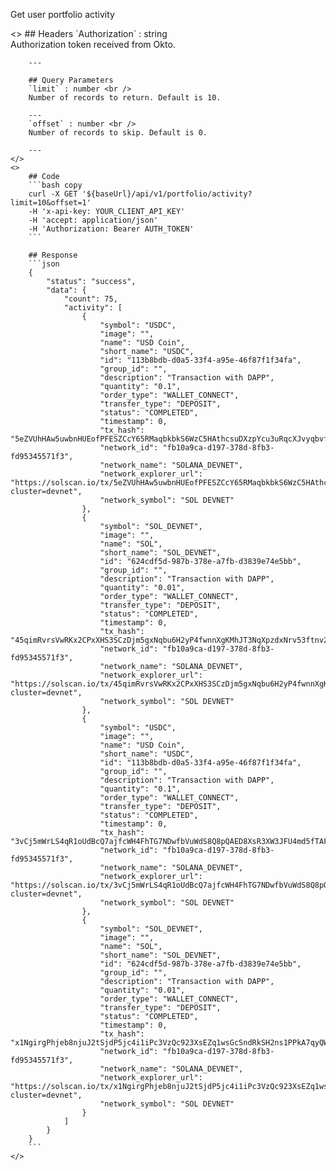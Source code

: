 
Get user portfolio activity

<ColumnLayout>
    <>
        ## Headers
        `Authorization` : string <br />
        Authorization token received from Okto.

        ---
        
        ## Query Parameters
        `limit` : number <br />
        Number of records to return. Default is 10.

        ---
        `offset` : number <br />
        Number of records to skip. Default is 0.

        ---
    </>
    <>
        ## Code
        ```bash copy
        curl -X GET '${baseUrl}/api/v1/portfolio/activity?limit=10&offset=1'
        -H 'x-api-key: YOUR_CLIENT_API_KEY'
        -H 'accept: application/json' 
        -H 'Authorization: Bearer AUTH_TOKEN'
        ```

        ## Response
        ```json
        {
            "status": "success",
            "data": {
                "count": 75,
                "activity": [
                    {
                        "symbol": "USDC",
                        "image": "",
                        "name": "USD Coin",
                        "short_name": "USDC",
                        "id": "113b8bdb-d0a5-33f4-a95e-46f87f1f34fa",
                        "group_id": "",
                        "description": "Transaction with DAPP",
                        "quantity": "0.1",
                        "order_type": "WALLET_CONNECT",
                        "transfer_type": "DEPOSIT",
                        "status": "COMPLETED",
                        "timestamp": 0,
                        "tx_hash": "5eZVUhHAw5uwbnHUEofPFESZCcY65RMaqbkbkS6WzC5HAthcsuDXzpYcu3uRqcXJvyqbvfzQ79nX9cdTKmkkCghz",
                        "network_id": "fb10a9ca-d197-378d-8fb3-fd95345571f3",
                        "network_name": "SOLANA_DEVNET",
                        "network_explorer_url": "https://solscan.io/tx/5eZVUhHAw5uwbnHUEofPFESZCcY65RMaqbkbkS6WzC5HAthcsuDXzpYcu3uRqcXJvyqbvfzQ79nX9cdTKmkkCghz?cluster=devnet",
                        "network_symbol": "SOL DEVNET"
                    },
                    {
                        "symbol": "SOL_DEVNET",
                        "image": "",
                        "name": "SOL",
                        "short_name": "SOL_DEVNET",
                        "id": "624cdf5d-987b-378e-a7fb-d3839e74e5bb",
                        "group_id": "",
                        "description": "Transaction with DAPP",
                        "quantity": "0.01",
                        "order_type": "WALLET_CONNECT",
                        "transfer_type": "DEPOSIT",
                        "status": "COMPLETED",
                        "timestamp": 0,
                        "tx_hash": "45qimRvrsVwRKx2CPxXHS3SCzDjm5gxNqbu6H2yP4fwnnXgKMhJT3NqXpzdxNrv53ftnv2JaHYnu98gXbuNedTnV",
                        "network_id": "fb10a9ca-d197-378d-8fb3-fd95345571f3",
                        "network_name": "SOLANA_DEVNET",
                        "network_explorer_url": "https://solscan.io/tx/45qimRvrsVwRKx2CPxXHS3SCzDjm5gxNqbu6H2yP4fwnnXgKMhJT3NqXpzdxNrv53ftnv2JaHYnu98gXbuNedTnV?cluster=devnet",
                        "network_symbol": "SOL DEVNET"
                    },
                    {
                        "symbol": "USDC",
                        "image": "",
                        "name": "USD Coin",
                        "short_name": "USDC",
                        "id": "113b8bdb-d0a5-33f4-a95e-46f87f1f34fa",
                        "group_id": "",
                        "description": "Transaction with DAPP",
                        "quantity": "0.1",
                        "order_type": "WALLET_CONNECT",
                        "transfer_type": "DEPOSIT",
                        "status": "COMPLETED",
                        "timestamp": 0,
                        "tx_hash": "3vCj5mWrLS4qR1oUdBcQ7ajfcWH4FhTG7NDwfbVuWdS8Q8pQAED8XsR3XW3JFU4md5fTAFoGDyDiJGBRhz5Ga1Af",
                        "network_id": "fb10a9ca-d197-378d-8fb3-fd95345571f3",
                        "network_name": "SOLANA_DEVNET",
                        "network_explorer_url": "https://solscan.io/tx/3vCj5mWrLS4qR1oUdBcQ7ajfcWH4FhTG7NDwfbVuWdS8Q8pQAED8XsR3XW3JFU4md5fTAFoGDyDiJGBRhz5Ga1Af?cluster=devnet",
                        "network_symbol": "SOL DEVNET"
                    },
                    {
                        "symbol": "SOL_DEVNET",
                        "image": "",
                        "name": "SOL",
                        "short_name": "SOL_DEVNET",
                        "id": "624cdf5d-987b-378e-a7fb-d3839e74e5bb",
                        "group_id": "",
                        "description": "Transaction with DAPP",
                        "quantity": "0.01",
                        "order_type": "WALLET_CONNECT",
                        "transfer_type": "DEPOSIT",
                        "status": "COMPLETED",
                        "timestamp": 0,
                        "tx_hash": "x1NgirgPhjeb8njuJ2tSjdP5jc4i1iPc3VzQc923XsEZq1wsGcSndRkSH2ns1PPkA7qyQWrUfFZ8VWCYFJBHvpm",
                        "network_id": "fb10a9ca-d197-378d-8fb3-fd95345571f3",
                        "network_name": "SOLANA_DEVNET",
                        "network_explorer_url": "https://solscan.io/tx/x1NgirgPhjeb8njuJ2tSjdP5jc4i1iPc3VzQc923XsEZq1wsGcSndRkSH2ns1PPkA7qyQWrUfFZ8VWCYFJBHvpm?cluster=devnet",
                        "network_symbol": "SOL DEVNET"
                    }
                ]
            }
        }
        ```
    </>
</ColumnLayout>